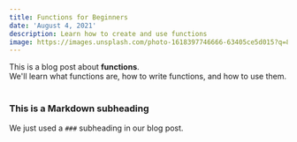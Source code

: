 ```yaml
---
title: Functions for Beginners
date: 'August 4, 2021'
description: Learn how to create and use functions
image: https://images.unsplash.com/photo-1618397746666-63405ce5d015?q=80&w=1548&auto=format&fit=crop&ixlib=rb-4.0.3&ixid=M3wxMjA3fDB8MHxwaG90by1wYWdlfHx8fGVufDB8fHx8fA%3D%3D
---
```


<div>
  This is a blog post about <strong>functions</strong>. <br/>
  We'll learn what functions are, how to write functions, and how to use them.
</div>

<br/>

### This is a Markdown subheading
We just used a `###` subheading in our blog post.



